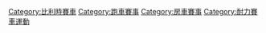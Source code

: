 [[Category:比利時賽車|Category:比利時賽車]]
[[Category:跑車賽事|Category:跑車賽事]]
[[Category:房車賽事|Category:房車賽事]]
[[Category:耐力賽車運動|Category:耐力賽車運動]]